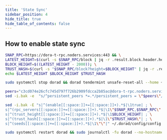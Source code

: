```yaml
---
title: 'State Sync'
sidebar_position: 4
hide_title: true
hide_table_of_contents: false
---
```



<PageTitle
  iconUrl="img/dora-icon.svg"
  title="DoraVota State Sync"
  chainId="vota-bobtail"
  version="v0.4.2"
/>

## How to enable state sync

```bash
SNAP_RPC=https://dora-t-rpc.noders.services:443 && \
LATEST_HEIGHT=$(curl -s $SNAP_RPC/block | jq -r .result.block.header.height); \
BLOCK_HEIGHT=$((LATEST_HEIGHT - 2000)); \
TRUST_HASH=$(curl -s "$SNAP_RPC/block?height=$BLOCK_HEIGHT" | jq -r .result.block_id.hash) && \
echo $LATEST_HEIGHT $BLOCK_HEIGHT $TRUST_HASH
```

```bash
sudo systemctl stop dorad && dorad tendermint unsafe-reset-all --home ~/.dorad --keep-addr-book
```

```bash
peers="c3cd074e26cfc745d797f726b2909fdcca2b85ac@dora-t-rpc.noders.services:37656"
sed -i.bak -e  "s/^persistent_peers *=.*/persistent_peers = \"$peers\"/" ~/.dorad/config/config.toml
```

```bash
sed -i.bak -E "s|^(enable[[:space:]]+=[[:space:]]+).*$|\1true| ; \
s|^(rpc_servers[[:space:]]+=[[:space:]]+).*$|\1\"$SNAP_RPC,$SNAP_RPC\"| ; \
s|^(trust_height[[:space:]]+=[[:space:]]+).*$|\1$BLOCK_HEIGHT| ; \
s|^(trust_hash[[:space:]]+=[[:space:]]+).*$|\1\"$TRUST_HASH\"| ; \
s|^(seeds[[:space:]]+=[[:space:]]+).*$|\1\"\"|" ~/.dorad/config/config.toml
```

```bash
sudo systemctl restart dorad && sudo journalctl -fu dorad --no-hostname -o cat
```
